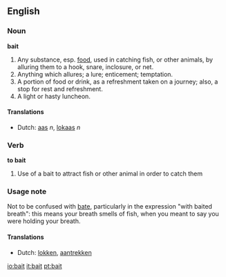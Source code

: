 ==English==
===Noun===
'''bait'''

#Any substance, esp. [[food]], used in catching fish, or other animals, by alluring them to a hook, snare, inclosure, or net.
#Anything which allures; a lure; enticement; temptation.
#A portion of food or drink, as a refreshment taken on a journey; also, a stop for rest and refreshment.
#A light or hasty luncheon.

====Translations====
*Dutch: [[aas]] ''n'', [[lokaas]] ''n''

===Verb===
'''to bait'''

# Use of a bait to attract fish or other animal in order to catch them

===Usage note===
Not to be confused with [[bate]], particularly in the expression "with baited breath": this means your breath smells of fish, when you meant to say you were holding your breath.

====Translations====
*Dutch: [[lokken]], [[aantrekken]]

[[io:bait]]
[[it:bait]]
[[pt:bait]]